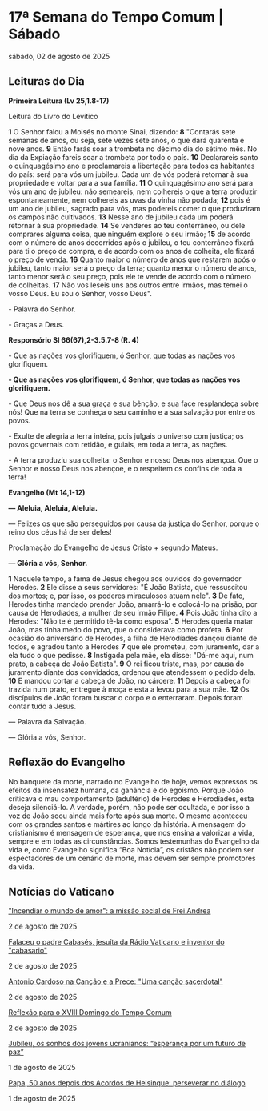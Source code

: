 
# 17ª Semana do Tempo Comum | Sábado

sábado, 02 de agosto de 2025

## Leituras do Dia

**Primeira Leitura (Lv 25,1.8-17)**

Leitura do Livro do Levítico

 **1** O Senhor falou a Moisés no monte Sinai, dizendo: **8** "Contarás sete semanas de anos, ou seja, sete vezes sete anos, o que dará quarenta e nove anos. **9** Então farás soar a trombeta no décimo dia do sétimo mês. No dia da Expiação fareis soar a trombeta por todo o país. **10** Declarareis santo o quinquagésimo ano e proclamareis a libertação para todos os habitantes do país: será para vós um jubileu. Cada um de vós poderá retornar à sua propriedade e voltar para a sua família. **11** O quinquagésimo ano será para vós um ano de jubileu: não semeareis, nem colhereis o que a terra produzir espontaneamente, nem colhereis as uvas da vinha não podada; **12** pois é um ano de jubileu, sagrado para vós, mas podereis comer o que produziram os campos não cultivados. **13** Nesse ano de jubileu cada um poderá retornar à sua propriedade. **14** Se venderes ao teu conterrâneo, ou dele comprares alguma coisa, que ninguém explore o seu irmão; **15** de acordo com o número de anos decorridos após o jubileu, o teu conterrâneo fixará para ti o preço de compra, e de acordo com os anos de colheita, ele fixará o preço de venda. **16** Quanto maior o número de anos que restarem após o jubileu, tanto maior será o preço da terra; quanto menor o número de anos, tanto menor será o seu preço, pois ele te vende de acordo com o número de colheitas. **17** Não vos leseis uns aos outros entre irmãos, mas temei o vosso Deus. Eu sou o Senhor, vosso Deus".

\- Palavra do Senhor.

\- Graças a Deus.

**Responsório Sl 66(67),2-3.5.7-8 (R. 4)** 

\- Que as nações vos glorifiquem, ó Senhor, que todas as nações vos glorifiquem.

**\- Que as nações vos glorifiquem, ó Senhor, que todas as nações vos glorifiquem.** 

\- Que Deus nos dê a sua graça e sua bênção, e sua face resplandeça sobre nós! Que na terra se conheça o seu caminho e a sua salvação por entre os povos. 

\- Exulte de alegria a terra inteira, pois julgais o universo com justiça; os povos governais com retidão, e guiais, em toda a terra, as nações. 

\- A terra produziu sua colheita: o Senhor e nosso Deus nos abençoa. Que o Senhor e nosso Deus nos abençoe, e o respeitem os confins de toda a terra!

**Evangelho (Mt 14,1-12)** 

**— Aleluia, Aleluia, Aleluia.** 

— Felizes os que são perseguidos por causa da justiça do Senhor, porque o reino dos céus há de ser deles!

Proclamação do Evangelho de Jesus Cristo + segundo Mateus.

**— Glória a vós, Senhor.**

 **1** Naquele tempo, a fama de Jesus chegou aos ouvidos do governador Herodes. **2** Ele disse a seus servidores: "É João Batista, que ressuscitou dos mortos; e, por isso, os poderes miraculosos atuam nele". **3** De fato, Herodes tinha mandado prender João, amarrá-lo e colocá-lo na prisão, por causa de Herodíades, a mulher de seu irmão Filipe. **4** Pois João tinha dito a Herodes: "Não te é permitido tê-la como esposa". **5** Herodes queria matar João, mas tinha medo do povo, que o considerava como profeta. **6** Por ocasião do aniversário de Herodes, a filha de Herodíades dançou diante de todos, e agradou tanto a Herodes **7** que ele prometeu, com juramento, dar a ela tudo o que pedisse. **8** Instigada pela mãe, ela disse: "Dá-me aqui, num prato, a cabeça de João Batista". **9** O rei ficou triste, mas, por causa do juramento diante dos convidados, ordenou que atendessem o pedido dela. **10** E mandou cortar a cabeça de João, no cárcere. **11** Depois a cabeça foi trazida num prato, entregue à moça e esta a levou para a sua mãe. **12** Os discípulos de João foram buscar o corpo e o enterraram. Depois foram contar tudo a Jesus.

 — Palavra da Salvação.

 — Glória a vós, Senhor.

## Reflexão do Evangelho

 No banquete da morte, narrado no Evangelho de hoje, vemos expressos os efeitos da insensatez humana, da ganância e do egoísmo. Porque João criticava o mau comportamento (adultério) de Herodes e Herodíades, esta deseja silenciá-lo. A verdade, porém, não pode ser ocultada, e por isso a voz de João soou ainda mais forte após sua morte. O mesmo aconteceu com os grandes santos e mártires ao longo da história. A mensagem do cristianismo é mensagem de esperança, que nos ensina a valorizar a vida, sempre e em todas as circunstâncias. Somos testemunhas do Evangelho da vida e, como Evangelho significa “Boa Notícia”, os cristãos não podem ser espectadores de um cenário de morte, mas devem ser sempre promotores da vida.

## Notícias do Vaticano

["Incendiar o mundo de amor": a missão social de Frei Andrea](https://www.vaticannews.va/pt/vaticano/news/2025-08/jubileu-missionarios-digitais-andrea-palmentura-entrevista.html) 

2 de agosto de 2025

[Falaceu o padre Cabasés, jesuíta da Rádio Vaticano e inventor do "cabasario"](https://www.vaticannews.va/pt/vaticano/news/2025-08/padre-cabases-radio-vaticano-documentacao-previsoes.html) 

2 de agosto de 2025

[Antonio Cardoso na Canção e a Prece: "Uma canção sacerdotal"](https://www.vaticannews.va/pt/igreja/news/2025-08/antonio-cardoso-cancao-prece-cancao-sacerdotal.html) 

2 de agosto de 2025

[Reflexão para o XVIII Domingo do Tempo Comum](https://www.vaticannews.va/pt/igreja/news/2025-08/reflexao-xviii-domingo-tempo-comum.html) 

2 de agosto de 2025

[Jubileu, os sonhos dos jovens ucranianos: “esperança por um futuro de paz”](https://www.vaticannews.va/pt/vaticano/news/2025-08/jubileu-sonhos-jovens-ucranianos-esperanca-futuro.html) 

1 de agosto de 2025

[Papa, 50 anos depois dos Acordos de Helsinque: perseverar no diálogo](https://www.vaticannews.va/pt/mundo/news/2025-08/papa-leao-xiv-50-anos-acordos-helsinque-guerra-fria-osce.html) 

1 de agosto de 2025